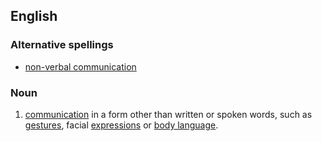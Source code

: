 ==English==
===Alternative spellings===
* [[non-verbal communication]]

===Noun===
{{en-noun|sg=[[nonverbal]] [[communication]]|-}}

# [[communication]] in a form other than written or spoken words, such as [[gesture]]s, facial [[expression]]s or [[body language]].